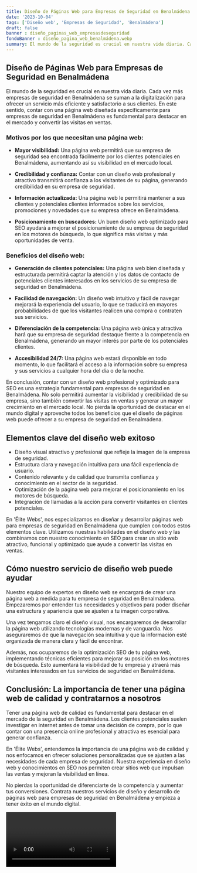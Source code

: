 ```yaml
---
title: Diseño de Páginas Web para Empresas de Seguridad en Benalmádena
date: '2023-10-04'
tags: ['Diseño web', 'Empresas de Seguridad', 'Benalmádena']
draft: false
banner : diseño_paginas_web_empresasdeseguridad
fondoBanner : diseño_pagina_web_benalmádena.webp
summary: El mundo de la seguridad es crucial en nuestra vida diaria. Cada vez más empresas de seguridad en Benalmádena se suman a la digitalización para ofrecer un servicio más eficiente y satisfactorio a sus clientes. En este sentido, contar con una página web diseñada específicamente para empresas de seguridad en Benalmádena es fundamental para destacar en el mercado y convertir las visitas en ventas.
---
```


## Diseño de Páginas Web para Empresas de Seguridad en Benalmádena

El mundo de la seguridad es crucial en nuestra vida diaria. Cada vez más empresas de seguridad en Benalmádena se suman a la digitalización para ofrecer un servicio más eficiente y satisfactorio a sus clientes. En este sentido, contar con una página web diseñada específicamente para empresas de seguridad en Benalmádena es fundamental para destacar en el mercado y convertir las visitas en ventas.

### Motivos por los que necesitan una página web:

- **Mayor visibilidad:** Una página web permitirá que su empresa de seguridad sea encontrada fácilmente por los clientes potenciales en Benalmádena, aumentando así su visibilidad en el mercado local.

- **Credibilidad y confianza:** Contar con un diseño web profesional y atractivo transmitirá confianza a los visitantes de su página, generando credibilidad en su empresa de seguridad.

- **Información actualizada:** Una página web le permitirá mantener a sus clientes y potenciales clientes informados sobre los servicios, promociones y novedades que su empresa ofrece en Benalmádena.

- **Posicionamiento en buscadores:** Un buen diseño web optimizado para SEO ayudará a mejorar el posicionamiento de su empresa de seguridad en los motores de búsqueda, lo que significa más visitas y más oportunidades de venta.

### Beneficios del diseño web:

- **Generación de clientes potenciales:** Una página web bien diseñada y estructurada permitirá captar la atención y los datos de contacto de potenciales clientes interesados en los servicios de su empresa de seguridad en Benalmádena.

- **Facilidad de navegación:** Un diseño web intuitivo y fácil de navegar mejorará la experiencia del usuario, lo que se traducirá en mayores probabilidades de que los visitantes realicen una compra o contraten sus servicios.

- **Diferenciación de la competencia:** Una página web única y atractiva hará que su empresa de seguridad destaque frente a la competencia en Benalmádena, generando un mayor interés por parte de los potenciales clientes.

- **Accesibilidad 24/7:** Una página web estará disponible en todo momento, lo que facilitará el acceso a la información sobre su empresa y sus servicios a cualquier hora del día o de la noche.

En conclusión, contar con un diseño web profesional y optimizado para SEO es una estrategia fundamental para empresas de seguridad en Benalmádena. No solo permitirá aumentar la visibilidad y credibilidad de su empresa, sino también convertir las visitas en ventas y generar un mayor crecimiento en el mercado local. No pierda la oportunidad de destacar en el mundo digital y aproveche todos los beneficios que el diseño de páginas web puede ofrecer a su empresa de seguridad en Benalmádena.

<GifSeo />

<Cta />

## Elementos clave del diseño web exitoso

- Diseño visual atractivo y profesional que refleje la imagen de la empresa de seguridad.
- Estructura clara y navegación intuitiva para una fácil experiencia de usuario.
- Contenido relevante y de calidad que transmita confianza y conocimiento en el sector de la seguridad.
- Optimización de la página web para mejorar el posicionamiento en los motores de búsqueda.
- Integración de llamadas a la acción para convertir visitantes en clientes potenciales.

En 'Élite Webs', nos especializamos en diseñar y desarrollar páginas web para empresas de seguridad en Benalmádena que cumplen con todos estos elementos clave. Utilizamos nuestras habilidades en el diseño web y las combinamos con nuestro conocimiento en SEO para crear un sitio web atractivo, funcional y optimizado que ayude a convertir las visitas en ventas.

## Cómo nuestro servicio de diseño web puede ayudar

Nuestro equipo de expertos en diseño web se encargará de crear una página web a medida para tu empresa de seguridad en Benalmádena. Empezaremos por entender tus necesidades y objetivos para poder diseñar una estructura y apariencia que se ajusten a tu imagen corporativa.

Una vez tengamos claro el diseño visual, nos encargaremos de desarrollar la página web utilizando tecnologías modernas y de vanguardia. Nos aseguraremos de que la navegación sea intuitiva y que la información esté organizada de manera clara y fácil de encontrar.

Además, nos ocuparemos de la optimización SEO de tu página web, implementando técnicas eficientes para mejorar su posición en los motores de búsqueda. Esto aumentará la visibilidad de tu empresa y atraerá más visitantes interesados en tus servicios de seguridad en Benalmádena.

## Conclusión: La importancia de tener una página web de calidad y contratarnos a nosotros

Tener una página web de calidad es fundamental para destacar en el mercado de la seguridad en Benalmádena. Los clientes potenciales suelen investigar en internet antes de tomar una decisión de compra, por lo que contar con una presencia online profesional y atractiva es esencial para generar confianza.

En 'Élite Webs', entendemos la importancia de una página web de calidad y nos enfocamos en ofrecer soluciones personalizadas que se ajusten a las necesidades de cada empresa de seguridad. Nuestra experiencia en diseño web y conocimientos en SEO nos permiten crear sitios web que impulsan las ventas y mejoran la visibilidad en línea.

No pierdas la oportunidad de diferenciarte de la competencia y aumentar tus conversiones. Contrata nuestros servicios de diseño y desarrollo de páginas web para empresas de seguridad en Benalmádena y empieza a tener éxito en el mundo digital.

<Video />

<CtaBot job='Empresas de Seguridad' city='Benalmádena'/>

<Gmaps query='Benalmádena+españa+maps' />